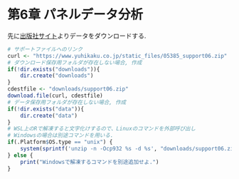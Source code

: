 # 第6章 パネルデータ分析 {-#ch6}
先に[出版社サイト](https://www.yuhikaku.co.jp/books/detail/9784641053854)よりデータをダウンロードする.
```r
# サポートファイルへのリンク
curl <- "https://www.yuhikaku.co.jp/static_files/05385_support06.zip"
# ダウンロード保存用フォルダが存在しない場合, 作成
if(!dir.exists("downloads")){
    dir.create("downloads")
}
cdestfile <- "downloads/support06.zip"
download.file(curl, cdestfile)
# データ保存用フォルダが存在しない場合, 作成
if(!dir.exists("data")){
    dir.create("data")
}
# WSL上のRで解凍すると文字化けするので、Linuxのコマンドを外部呼び出し
# Windowsの場合は別途コマンドを用いる.
if(.Platform$OS.type == "unix") {
    system(sprintf('unzip -n -Ocp932 %s -d %s', "downloads/support06.zip", "./data"))
} else {
    print("Windowsで解凍するコマンドを別途追加せよ.")
}
```

<!-- ## 練習問題 6-1 [確認] {-}

## 練習問題 6-2 [確認] {-}

## 練習問題 6-3 [確認] {-}

## 練習問題 6-4 [確認] {-}

## 練習問題 6-5 [確認] {-}

## 練習問題 6-6 [確認] {-}

## 練習問題 6-7 [確認] {-}

## 練習問題 6-8 [発展] {-}

## 練習問題 6-9 [発展] {-}

## 練習問題 6-10 [実証] {-}

## 練習問題 6-11 [実証] {-} -->
